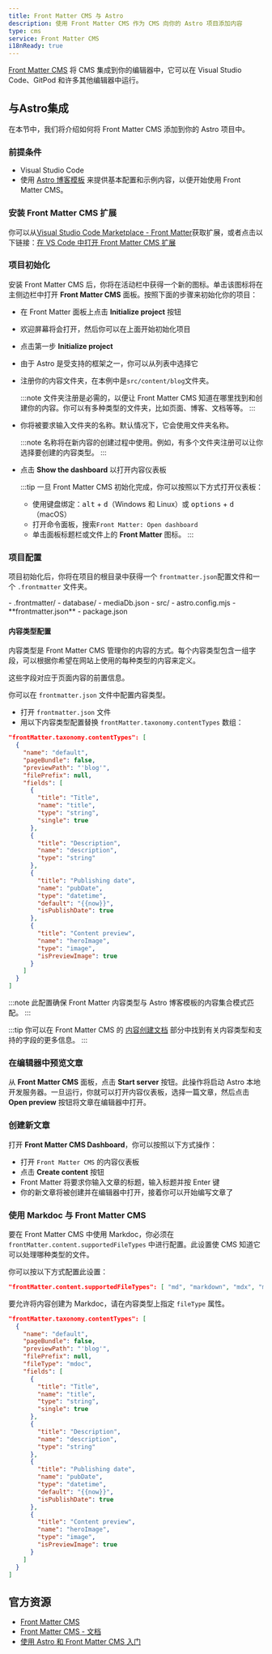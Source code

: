 ```yaml
---
title: Front Matter CMS 与 Astro
description: 使用 Front Matter CMS 作为 CMS 向你的 Astro 项目添加内容
type: cms
service: Front Matter CMS
i18nReady: true
---
```


[Front Matter CMS](https://frontmatter.codes/) 将 CMS 集成到你的编辑器中，它可以在 Visual Studio Code、GitPod 和许多其他编辑器中运行。

## 与Astro集成

在本节中，我们将介绍如何将 Front Matter CMS 添加到你的 Astro 项目中。

### 前提条件 

- Visual Studio Code
- 使用 [Astro 博客模板](https://github.com/withastro/astro/tree/main/examples/blog) 来提供基本配置和示例内容，以便开始使用 Front Matter CMS。

### 安装 Front Matter CMS 扩展

你可以从[Visual Studio Code Marketplace - Front Matter](https://marketplace.visualstudio.com/items?itemName=eliostruyf.vscode-front-matter)获取扩展，或者点击以下链接：[在 VS Code 中打开 Front Matter CMS 扩展](vscode:extension/eliostruyf.vscode-front-matter)

### 项目初始化

安装 Front Matter CMS 后，你将在活动栏中获得一个新的图标。单击该图标将在主侧边栏中打开 **Front Matter CMS** 面板。按照下面的步骤来初始化你的项目：

- 在 Front Matter 面板上点击 **Initialize project** 按钮
- 欢迎屏幕将会打开，然后你可以在上面开始初始化项目
- 点击第一步 **Initialize project**
- 由于 Astro 是受支持的框架之一，你可以从列表中选择它
- 注册你的内容文件夹，在本例中是`src/content/blog`文件夹。

  :::note
  文件夹注册是必需的，以便让 Front Matter CMS 知道在哪里找到和创建你的内容。你可以有多种类型的文件夹，比如页面、博客、文档等等。
  :::

- 你将被要求输入文件夹的名称。默认情况下，它会使用文件夹名称。

  :::note
  名称将在新内容的创建过程中使用。例如，有多个文件夹注册可以让你选择要创建的内容类型。
  :::

- 点击 **Show the dashboard** 以打开内容仪表板

  :::tip
  一旦 Front Matter CMS 初始化完成，你可以按照以下方式打开仪表板：

  - 使用键盘绑定：<kbd>alt</kbd> + <kbd>d</kbd>（Windows 和 Linux）或 <kbd>options</kbd> + <kbd>d</kbd>（macOS）
  - 打开命令面板，搜索`Front Matter: Open dashboard`
  - 单击面板标题栏或文件上的 **Front Matter** 图标。
  :::

### 项目配置

项目初始化后，你将在项目的根目录中获得一个 `frontmatter.json`配置文件和一个 `.frontmatter` 文件夹。

<FileTree title="Project Structure">
- .frontmatter/
  - database/
    - mediaDb.json
- src/
- astro.config.mjs
- **frontmatter.json**
- package.json
</FileTree>

#### 内容类型配置

内容类型是 Front Matter CMS 管理你的内容的方式。每个内容类型包含一组字段，可以根据你希望在网站上使用的每种类型的内容来定义。

这些字段对应于页面内容的前置信息。

你可以在 `frontmatter.json` 文件中配置内容类型。

- 打开 `frontmatter.json` 文件
- 用以下内容类型配置替换 `frontMatter.taxonomy.contentTypes` 数组：

```json title="frontmatter.json"
"frontMatter.taxonomy.contentTypes": [
  {
    "name": "default",
    "pageBundle": false,
    "previewPath": "'blog'",
    "filePrefix": null,
    "fields": [
      {
        "title": "Title",
        "name": "title",
        "type": "string",
        "single": true
      },
      {
        "title": "Description",
        "name": "description",
        "type": "string"
      },
      {
        "title": "Publishing date",
        "name": "pubDate",
        "type": "datetime",
        "default": "{{now}}",
        "isPublishDate": true
      },
      {
        "title": "Content preview",
        "name": "heroImage",
        "type": "image",
        "isPreviewImage": true
      }
    ]
  }
]
```

:::note
此配置确保 Front Matter 内容类型与 Astro 博客模板的内容集合模式匹配。
:::

:::tip
你可以在 Front Matter CMS 的 [内容创建文档](https://frontmatter.codes/docs/content-creation) 部分中找到有关内容类型和支持的字段的更多信息。
:::

### 在编辑器中预览文章

从 **Front Matter CMS** 面板，点击 **Start server** 按钮。此操作将启动 Astro 本地开发服务器。一旦运行，你就可以打开内容仪表板，选择一篇文章，然后点击 **Open preview** 按钮将文章在编辑器中打开。

### 创建新文章

打开 **Front Matter CMS Dashboard**，你可以按照以下方式操作： 

- 打开 `Front Matter CMS` 的内容仪表板
- 点击 **Create content** 按钮
- Front Matter 将要求你输入文章的标题，输入标题并按 Enter 键
- 你的新文章将被创建并在编辑器中打开，接着你可以开始编写文章了

### 使用 Markdoc 与 Front Matter CMS

要在 Front Matter CMS 中使用 Markdoc，你必须在 `frontMatter.content.supportedFileTypes` 中进行配置。此设置使 CMS 知道它可以处理哪种类型的文件。

你可以按以下方式配置此设置：

```json title="frontmatter.json"
"frontMatter.content.supportedFileTypes": [ "md", "markdown", "mdx", "mdoc" ]
```

要允许将内容创建为 Markdoc，请在内容类型上指定 `fileType` 属性。

```json title="frontmatter.json" ins={7}
"frontMatter.taxonomy.contentTypes": [
  {
    "name": "default",
    "pageBundle": false,
    "previewPath": "'blog'",
    "filePrefix": null,
    "fileType": "mdoc",
    "fields": [
      {
        "title": "Title",
        "name": "title",
        "type": "string",
        "single": true
      },
      {
        "title": "Description",
        "name": "description",
        "type": "string"
      },
      {
        "title": "Publishing date",
        "name": "pubDate",
        "type": "datetime",
        "default": "{{now}}",
        "isPublishDate": true
      },
      {
        "title": "Content preview",
        "name": "heroImage",
        "type": "image",
        "isPreviewImage": true
      }
    ]
  }
]
```

## 官方资源

- [Front Matter CMS](https://frontmatter.codes/)
- [Front Matter CMS - 文档](https://frontmatter.codes/docs/)
- [使用 Astro 和 Front Matter CMS 入门](https://youtu.be/xb6pZiier_E)
